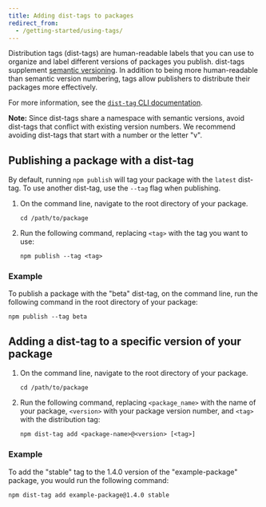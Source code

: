 ```yaml
---
title: Adding dist-tags to packages
redirect_from:
  - /getting-started/using-tags/
---
```


Distribution tags (dist-tags) are human-readable labels that you can use to organize and label different versions of packages you publish. dist-tags supplement [semantic versioning][semver]. In addition to being more human-readable than semantic version numbering, tags allow publishers to distribute their packages more effectively.

For more information, see the [`dist-tag` CLI documentation][dist-tag].

<Note>

**Note:** Since dist-tags share a namespace with semantic versions, avoid dist-tags that conflict with existing version numbers. We recommend avoiding dist-tags that start with a number or the letter "v".

</Note>

## Publishing a package with a dist-tag

By default, running `npm publish` will tag your package with the `latest` dist-tag. To use another dist-tag, use the `--tag` flag when publishing.

1. On the command line, navigate to the root directory of your package.

   ```
   cd /path/to/package
   ```

2. Run the following command, replacing `<tag>` with the tag you want to use:

   ```
   npm publish --tag <tag>
   ```

### Example

To publish a package with the "beta" dist-tag, on the command line, run the following command in the root directory of your package:

```
npm publish --tag beta
```

## Adding a dist-tag to a specific version of your package

1. On the command line, navigate to the root directory of your package.

   ```
   cd /path/to/package
   ```

2. Run the following command, replacing `<package_name>` with the name of your package, `<version>` with your package version number, and `<tag>` with the distribution tag:

   ```
   npm dist-tag add <package-name>@<version> [<tag>]
   ```

### Example

To add the "stable" tag to the 1.4.0 version of the "example-package" package, you would run the following command:

```
npm dist-tag add example-package@1.4.0 stable
```

[semver]: about-semantic-versioning
[dist-tag]: /cli/dist-tag
